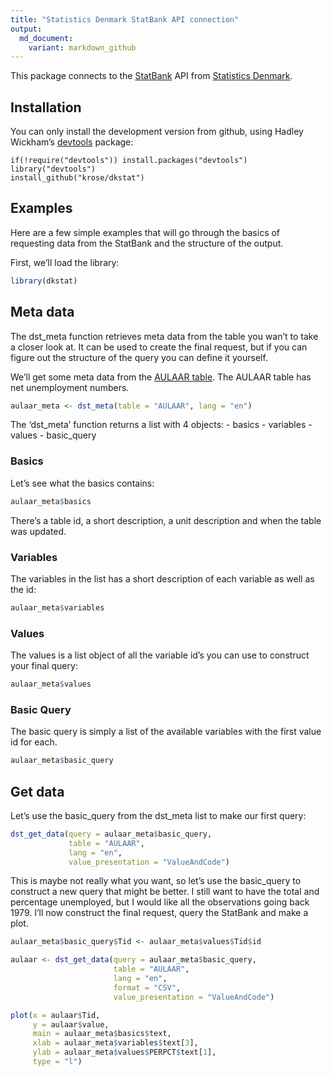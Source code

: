 ```yaml
---
title: "Statistics Denmark StatBank API connection"
output: 
  md_document:
    variant: markdown_github
---
```


This package connects to the [StatBank](http://www.statistikbanken.dk/statbank5a/) API from [Statistics Denmark](http://www.dst.dk).

## Installation

You can only install the development version from github, using Hadley Wickham's [devtools](http://cran.r-project.org/web/packages/devtools/index.html) package:

```
if(!require("devtools")) install.packages("devtools")
library("devtools")
install_github("krose/dkstat")
```

## Examples

Here are a few simple examples that will go through the basics of requesting data from the StatBank
and the structure of the output.  

First, we'll load the library:

```r
library(dkstat)
```

## Meta data

The dst_meta function retrieves meta data from the table you wan't to take a closer look at. It can be used to create the final request, but if you can figure out the structure of the query you can define it yourself.

We'll get some meta data from the [AULAAR table](http://www.statistikbanken.dk/AULAAR). The AULAAR table has net unemployment numbers.

```r
aulaar_meta <- dst_meta(table = "AULAAR", lang = "en")
```

The 'dst_meta' function returns a list with 4 objects:
- basics
- variables
- values 
- basic_query

### Basics

Let's see what the basics contains:

```r
aulaar_meta$basics
```

There's a table id, a short description, a unit description and when the table was updated.

### Variables

The variables in the list has a short description of each variable as well as the id:

```r
aulaar_meta$variables
```

### Values

The values is a list object of all the variable id's you can use to construct your final query:

```r
aulaar_meta$values
```

### Basic Query

The basic query is simply a list of the available variables with the first value id for each.

```r
aulaar_meta$basic_query
```

## Get data

Let's use the basic_query from the dst_meta list to make our first query:

```r
dst_get_data(query = aulaar_meta$basic_query, 
             table = "AULAAR", 
             lang = "en", 
             value_presentation = "ValueAndCode")
```

This is maybe not really what you want, so let's use the basic_query to construct a new query that
might be better. I still want to have the total and percentage unemployed, but I would like all the
observations going back 1979. I'll now construct the final request, query the StatBank and make a plot.

```r
aulaar_meta$basic_query$Tid <- aulaar_meta$values$Tid$id

aulaar <- dst_get_data(query = aulaar_meta$basic_query, 
                       table = "AULAAR", 
                       lang = "en", 
                       format = "CSV",
                       value_presentation = "ValueAndCode")

plot(x = aulaar$Tid, 
     y = aulaar$value, 
     main = aulaar_meta$basics$text, 
     xlab = aulaar_meta$variables$text[3], 
     ylab = aulaar_meta$values$PERPCT$text[1], 
     type = "l")
```



